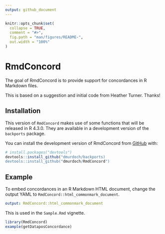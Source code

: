 ```yaml
---
output: github_document
---
```


<!-- README.md is generated from README.Rmd. Please edit that file -->

```r
knitr::opts_chunk$set(
  collapse = TRUE,
  comment = "#>",
  fig.path = "man/figures/README-",
  out.width = "100%"
)
```

# RmdConcord

<!-- badges: start -->
<!-- badges: end -->

The goal of RmdConcord is to provide support for concordances
in R Markdown files.

This is based on a suggestion and initial code from Heather Turner.
Thanks!

## Installation

This version of `RmdConcord` makes use of some functions that
will be released in R 4.3.0.  They are available in a development
version of the `backports` package.

You can install the development version of RmdConcord from [GitHub](https://github.com/) with:

``` r
# install.packages("devtools")
devtools::install_github("dmurdoch/backports)
devtools::install_github("dmurdoch/RmdConcord")
```

## Example

To embed concordances in an R Markdown HTML document, change
the output YAML to `RmdConcord::html_commonmark_document`.

```yaml
output: RmdConcord::html_commonmark_document
```

This is used in the `Sample.Rmd` vignette.

```r
library(RmdConcord)
example(getDataposConcordance)
```
